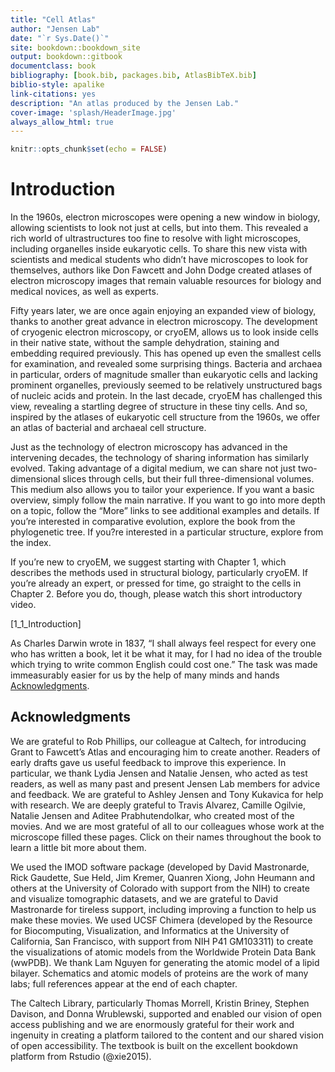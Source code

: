 ```yaml
--- 
title: "Cell Atlas"
author: "Jensen Lab"
date: "`r Sys.Date()`"
site: bookdown::bookdown_site
output: bookdown::gitbook
documentclass: book
bibliography: [book.bib, packages.bib, AtlasBibTeX.bib]
biblio-style: apalike
link-citations: yes
description: "An atlas produced by the Jensen Lab."
cover-image: 'splash/HeaderImage.jpg'
always_allow_html: true
---
```


```r
knitr::opts_chunk$set(echo = FALSE)
```

# Introduction {-#introduction}

In the 1960s, electron microscopes were opening a new window in biology, allowing scientists to look not just at cells, but into them. This revealed a rich world of ultrastructures too fine to resolve with light microscopes, including organelles inside eukaryotic cells. To share this new vista with scientists and medical students who didn't have microscopes to look for themselves, authors like Don Fawcett and John Dodge created atlases of electron microscopy images that remain valuable resources for biology and medical novices, as well as experts.

Fifty years later, we are once again enjoying an expanded view of biology, thanks to another great advance in electron microscopy. The development of cryogenic electron microscopy, or cryoEM, allows us to look inside cells in their native state, without the sample dehydration, staining and embedding required previously. This has opened up even the smallest cells for examination, and revealed some surprising things. Bacteria and archaea in particular, orders of magnitude smaller than eukaryotic cells and lacking prominent organelles, previously seemed to be relatively unstructured bags of nucleic acids and protein. In the last decade, cryoEM has challenged this view, revealing a startling degree of structure in these tiny cells. And so, inspired by the atlases of eukaryotic cell structure from the 1960s, we offer an atlas of bacterial and archaeal cell structure.

Just as the technology of electron microscopy has advanced in the intervening decades, the technology of sharing information has similarly evolved. Taking advantage of a digital medium, we can share not just two-dimensional slices through cells, but their full three-dimensional volumes. This medium also allows you to tailor your experience. If you want a basic overview, simply follow the main narrative. If you want to go into more depth on a topic, follow the "More" links to see additional examples and details. If you're interested in comparative evolution, explore the book from the phylogenetic tree. If you?re interested in a particular structure, explore from the index. 

If you're new to cryoEM, we suggest starting with Chapter 1, which describes the methods used in structural biology, particularly cryoEM. If you're already an expert, or pressed for time, go straight to the cells in Chapter 2. Before you do, though, please watch this short introductory video.

[1_1_Introduction]

As Charles Darwin wrote in 1837, "I shall always feel respect for every one who has written a book, let it be what it may, for I had no idea of the trouble which trying to write common English could cost one."  The task was made immeasurably easier for us by the help of many minds and hands [Acknowledgments].


## Acknowledgments {-#acknowledgments}

We are grateful to Rob Phillips, our colleague at Caltech, for introducing Grant to Fawcett's Atlas and encouraging him to create another. Readers of early drafts gave us useful feedback to improve this experience. In particular, we thank Lydia Jensen and Natalie Jensen, who acted as test readers, as well as many past and present Jensen Lab members for advice and feedback. We are grateful to Ashley Jensen and Tony Kukavica for help with research. We are deeply grateful to Travis Alvarez, Camille Ogilvie, Natalie Jensen and Aditee Prabhutendolkar, who created most of the movies. And we are most grateful of all to our colleagues whose work at the microscope filled these pages. Click on their names throughout the book to learn a little bit more about them.

We used the IMOD software package (developed by David Mastronarde, Rick Gaudette, Sue Held, Jim Kremer, Quanren Xiong, John Heumann and others at the University of Colorado with support from the NIH) to create and visualize tomographic datasets, and we are grateful to David Mastronarde for tireless support, including improving a function to help us make these movies. We used UCSF Chimera (developed by the Resource for Biocomputing, Visualization, and Informatics at the University of California, San Francisco, with support from NIH P41 GM103311) to create the visualizations of atomic models from the Worldwide Protein Data Bank (wwPDB). We thank Lam Nguyen for generating the atomic model of a lipid bilayer. Schematics and atomic models of proteins are the work of many labs; full references appear at the end of each chapter.

The Caltech Library, particularly Thomas Morrell, Kristin Briney, Stephen Davison, and Donna Wrublewski, supported and enabled our vision of open access publishing and we are enormously grateful for their work and ingenuity in creating a platform tailored to the content and our shared vision of open accessibility. The textbook is built on the excellent bookdown platform from Rstudio (@xie2015).
